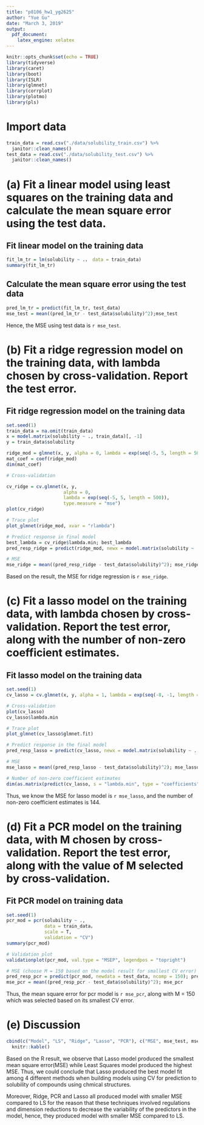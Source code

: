 ```yaml
---
title: "p8106_hw1_yg2625"
author: "Yue Gu"
date: "March 3, 2019"
output: 
  pdf_document:
    latex_engine: xelatex
---
```


```r
knitr::opts_chunk$set(echo = TRUE)
library(tidyverse)
library(caret)
library(boot)
library(ISLR)
library(glmnet)
library(corrplot)
library(plotmo)
library(pls)
```

# Import data
```r
train_data = read.csv("./data/solubility_train.csv") %>% 
  janitor::clean_names()
test_data = read.csv("./data/solubility_test.csv") %>% 
  janitor::clean_names()
```

# (a) Fit a linear model using least squares on the training data and calculate the mean square error using the test data.
## Fit linear model on the training data
```r
fit_lm_tr = lm(solubility ~ .， data = train_data)
summary(fit_lm_tr)
```

## Calculate the mean square error using the test data
```r
pred_lm_tr = predict(fit_lm_tr, test_data)
mse_test = mean((pred_lm_tr - test_data$solubility)^2);mse_test
```
Hence, the MSE using test data is `r mse_test`.

# (b) Fit a ridge regression model on the training data, with lambda chosen by cross-validation. Report the test error.

## Fit ridge regression model on the training data
```r
set.seed(1)
train_data = na.omit(train_data)
x = model.matrix(solubility ~ ., train_data)[, -1]
y = train_data$solubility

ridge_mod = glmnet(x, y, alpha = 0, lambda = exp(seq(-5, 5, length = 500)))
mat_coef = coef(ridge_mod)
dim(mat_coef)

# Cross-validation

cv_ridge = cv.glmnet(x, y,
                     alpha = 0,
                     lambda = exp(seq(-5, 5, length = 500)),
                     type.measure = "mse")
plot(cv_ridge)

# Trace plot
plot_glmnet(ridge_mod, xvar = "rlambda")

# Predict response in final model
best_lambda = cv_ridge$lambda.min; best_lambda
pred_resp_ridge = predict(ridge_mod, newx = model.matrix(solubility ~ ., test_data)[, -1], s = best_lambda, type = "response"); pred_resp_ridge

# MSE
mse_ridge = mean((pred_resp_ridge - test_data$solubility)^2); mse_ridge
```

Based on the result, the MSE for ridge regression is `r mse_ridge`.

# (c) Fit a lasso model on the training data, with lambda chosen by cross-validation. Report the test error, along with the number of non-zero coefficient estimates.

## Fit lasso model on the training data
```r
set.seed(1)
cv_lasso = cv.glmnet(x, y, alpha = 1, lambda = exp(seq(-8, -1, length = 500)))

# Cross-validation
plot(cv_lasso)
cv_lasso$lambda.min

# Trace plot
plot_glmnet(cv_lasso$glmnet.fit)

# Predict response in the final model
pred_resp_lasso = predict(cv_lasso, newx = model.matrix(solubility ~ ., test_data)[, -1], s = cv_lasso$lambda.min, type = "response"); pred_resp_lasso

# MSE
mse_lasso = mean((pred_resp_lasso - test_data$solubility)^2); mse_lasso

# Number of non-zero coefficient estimates
dim(as.matrix(predict(cv_lasso, s = "lambda.min", type = "coefficients")@x))
```

Thus, we know the MSE for lasso model is `r mse_lasso`, and the number of non-zero coefficient estimates is 144.

# (d) Fit a PCR model on the training data, with M chosen by cross-validation. Report the test error, along with the value of M selected by cross-validation.

## Fit PCR model on training data
```r
set.seed(1)
pcr_mod = pcr(solubility ~ .,
              data = train_data，
              scale = T,
              validation = "CV")
summary(pcr_mod)

# Validation plot
validationplot(pcr_mod, val.type = "MSEP", legendpos = "topright")

# MSE (choose M = 150 based on the model result for smallest CV error)
pred_resp_pcr = predict(pcr_mod, newdata = test_data, ncomp = 150); pred_resp_pcr
mse_pcr = mean((pred_resp_pcr - test_data$solubility)^2); mse_pcr
```

Thus, the mean square error for pcr model is `r mse_pcr`, along with M = 150 which was selected based on its smallest CV error.

# (e) Discussion
```r
cbind(c("Model", "LS", "Ridge", "Lasso", "PCR"), c("MSE", mse_test, mse_ridge, mse_lasso, mse_pcr)) %>% 
  knitr::kable()
```

Based on the R result, we observe that Lasso model produced the smallest mean square error(MSE) while Least Squares model produced the highest MSE. Thus, we could conclude that Lasso produced the best model fit among 4 different methods when building models using CV for prediction to solubility of compounds using chmical structures. 

Moreover, Ridge, PCR and Lasso all produced model with smaller MSE compared to LS for the reason that these techniques involved regulations and dimension reductions to decrease the variability of the predictors in the model, hence, they produced model with smaller MSE compared to LS.

